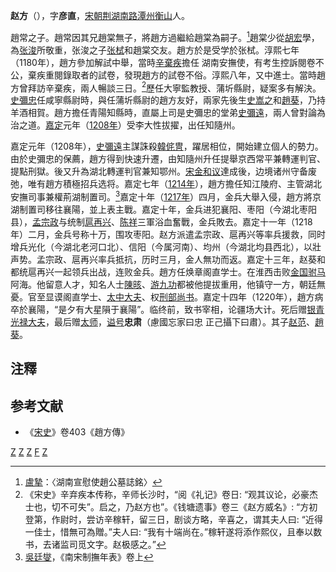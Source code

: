 '''赵方'''（{{bd|？||1222年||}}），字'''彦直'''，[[宋朝|宋朝]][[荆湖南路|荆湖南路]][[潭州_(隋朝)|潭州]][[衡山县|衡山]]人。

趙常之子。趙常因其兄趙棠無子，將趙方過繼給趙棠為嗣子。<ref>[[盧摯|盧摯]]：〈湖南宣慰使趙公墓誌銘〉</ref>趙棠少從[[胡宏|胡宏]]學，為[[张浚|张浚]]所敬重，张浚之子[[张栻|张栻]]和趙棠交友。趙方於是受学於张栻。淳熙七年（1180年），趙方參加解試中舉，當時[[辛棄疾|辛棄疾]]擔任
湖南安撫使，有考生控訴閱卷不公，棄疾重閱錄取者的試卷，發現趙方的試卷不俗。淳熙八年，又中進士。當時趙方曾拜訪辛棄疾，兩人暢談三日。<ref>《宋史》辛弃疾本传称，辛师长沙时，“阅《礼记》卷日: “观其议论，必豪杰士也，切不可失”。启之，乃赵方也”。《钱塘遗事》卷三《赵方威名》: “方初登第，作尉时，尝访辛稼轩，留三日，剧谈方略，辛喜之，谓其夫人曰: “近得一佳士，惜無可為贈。”夫人曰: “我有十端尚在。”稼轩遂将添作熙仪，且奉以数书，去诸监司觅文字。赵极感之。”</ref>歷任大寧監教授、蒲圻縣尉，疑案多有解決。[[史彌忠|史彌忠]]任咸寧縣尉時，與任蒲圻縣尉的趙方友好，兩家先後生[[史嵩之|史嵩之]]和[[趙葵|趙葵]]，乃持羊酒相賀。趙方擔任青陽知縣時，直屬上司是史彌忠的堂弟[[史彌遠|史彌遠]]，兩人曾對論為治之道。[[嘉定|嘉定]]元年（[[1208年|1208年]]）受李大性拔擢，出任知隨州。

嘉定元年（1208年），[[史彌遠|史彌遠]]主謀誅殺[[韓侂冑|韓侂冑]]，躍居相位，開始建立個人的勢力。由於史彌忠的保薦，趙方得到快速升遷，由知隨州升任提舉京西常平兼轉運判官、提點刑獄。後又升為湖北轉運判官兼知鄂州。[[宋金和议|宋金和议]]達成後，边境诸州守备废弛，唯有趙方積極招兵选将。嘉定七年（[[1214年|1214年]]），趙方擔任知江陵府、主管湖北安撫司事兼權荊湖制置司。<ref>[[吳廷燮|吳廷燮]]，《南宋制撫年表》卷上</ref>嘉定十年（[[1217年|1217年]]）四月，金兵大舉入侵，趙方將京湖制置司移往襄陽，並上表主戰。嘉定十年，金兵进犯襄阳、枣阳（今湖北枣阳县），[[孟宗政|孟宗政]]与统制[[扈再兴|扈再兴]]、[[陈祥|陈祥]]三軍浴血奮戰，金兵敗去。嘉定十一年（1218年）二月，金兵号称十万，围攻枣阳。赵方派遣孟宗政、扈再兴等率兵援救，同时增兵光化（今湖北老河口北）、信阳（今属河南）、均州（今湖北均县西北），以壯声势。孟宗政、扈再兴率兵抵抗，历时三月，金人無功而返。嘉定十三年，赵葵和都统扈再兴一起领兵出战，连败金兵。趙方任焕章阁直学士。在淮西击败[[金国|金国]][[驸马|驸马]]阿海。他留意人才，知名人士[[陳晐|陳晐]]、[[游九功|游九功]]都被他提拔重用，他镇守一方，朝廷無憂。官至显谟阁直学士、[[太中大夫|太中大夫]]、权[[刑部尚书|刑部尚书]]。嘉定十四年（1220年），趙方病卒於襄陽，“是夕有大星隕于襄陽”。临终前，致书宰相，论疆场大计。死后赠[[银青光禄大夫|银青光禄大夫]]，最后赠[[太师|太师]]，[[谥号|谥号]]'''忠肃'''（慮國忘家曰忠 正己攝下曰肅）。其子[[趙范_(南宋)|赵范]]、[[趙葵|趙葵]]。

==注釋==
{{reflist}}

==参考文献==
* 《[[宋史|宋史]]》卷403《趙方傳》
[[Category:南宋官员|Z]]
[[Category:衡山人|Z]]
[[Category:南宋军事人物|Z]]
[[Category:趙姓|F]]
[[Category:諡忠肅|Z]]